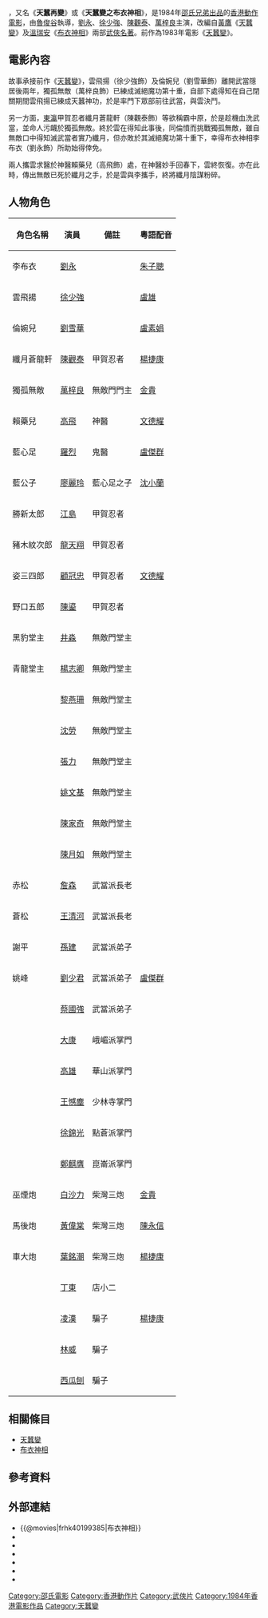{{Otheruses|subject=1984年上映的香港邵氏電影|other=其他同名作品|布衣神相 (消歧義)}}
{{Redirect2|天蠶變之布衣神相|電影「天蠶變」系列之前一作品|天蠶變 (電影)}}

{{Infobox Film
| name               = 布衣神相
| original_name      = ''{{lang|en|Return of the Bastard Swordsman}}''
| image              = Return of Bastard Swordsman.jpg
| caption            = 
| director           = [[魯俊谷|魯俊谷]]
| producer           = [[方逸華|方逸華]]
| producer_2         = 黃家禧、楊繼嚴
| writer             = [[魯俊谷|魯俊谷]]、[[張國源|張國源]]
| based_on           = [[黃鷹_(武俠小說家)|黃鷹]]《[[天蠶變|天蠶變]]》<br> [[溫瑞安|溫瑞安]]《[[布衣神相|布衣神相]]》
| starring           = [[劉永_(演員)|劉永]] <br> [[徐少強|徐少強]] <br> [[陳觀泰|陳觀泰]] <br> [[萬梓良|萬梓良]]
| music              = [[成錦榮|成錦榮]]、[[蘇振厚|蘇振厚]]
| cinematography     = [[馬金祥|馬金祥]]
| editing            = [[姜興隆|姜興隆]]、[[劉紹光|劉紹光]]、[[張兆熙|張兆熙]]、[[蘇振國|蘇振國]]
| production_company = [[邵氏公司|邵氏兄弟（香港）有限公司]]
| distributor        = [[邵氏公司|邵氏兄弟（香港）有限公司]]
| released           = {{HKG-1959}}：{{film date|1984|03|22}}
| runtime            = 90 分鐘
| country            = {{英屬香港電影}} 
| language           = [[粵語|粵語]]
| budget             = 
| gross              = [[HK$|HK$]] 2,212,143.00<ref>[http://www.angelfire.com/home/bobic/HK_Movies/HK/hk1984c-b5.htm 香港電影票房 1984 〔華語電影〕]，〈香港電影票房全紀錄〉</ref>
| preceded_by        = 《[[天蠶變_(電影)|天蠶變]]》
| followed_by        = 
| website            = 
| amg_id             = 
| imdb_id            = tt0199385
| cn_name            = 
| hk_name            = 
| tw_name            =
}}

{{engname|《布衣神相》|''Return of the Bastard Swordsman''}}，又名《'''天蠶再變'''》或《'''天蠶變之布衣神相'''》，是1984年[[邵氏電影列表|邵氏兄弟出品]]的[[香港動作電影|香港動作電影]]，由[[魯俊谷|魯俊谷]]執導，[[劉永_(演員)|劉永]]、[[徐少強|徐少強]]、[[陳觀泰|陳觀泰]]、[[萬梓良|萬梓良]]主演，改編自[[黃鷹_(武俠小說家)|黃鷹]]《[[天蠶變|天蠶變]]》及[[溫瑞安|溫瑞安]]《[[布衣神相|布衣神相]]》兩部[[武俠|武俠]][[名著|名著]]。前作為1983年電影《[[天蠶變_(電影)|天蠶變]]》。

== 電影內容 ==

故事承接前作《[[天蠶變_(電影)|天蠶變]]》，雲飛揚（徐少強飾）及倫婉兒（劉雪華飾）離開武當隱居後兩年，獨孤無敵（萬梓良飾）已練成滅絕魔功第十重，自部下處得知在自己閉關期間雲飛揚已練成天蠶神功，於是率門下眾部前往武當，與雲決鬥。

另一方面，[[東瀛|東瀛]]甲賀忍者纖月蒼龍軒（陳觀泰飾）等欲稱霸中原，於是趁機血洗武當，並命人污衊於獨孤無敵。終於雲在得知此事後，同倫憤而挑戰獨孤無敵，雖自無敵口中得知滅武當者實乃纖月，但亦敗於其滅絕魔功第十重下，幸得布衣神相李布衣（劉永飾）所助始得倖免。

兩人攜雲求醫於神醫賴藥兒（高飛飾）處，在神醫妙手回春下，雲終恢復。亦在此時，傳出無敵已死於纖月之手，於是雲與李攜手，終將纖月陰謀粉碎。

== 人物角色 ==
{| class="wikitable" 
|- 
! 角色名稱 || 演員 || 備註 || 粵語配音
|- 
| 李布衣 || [[劉永_(演員)|劉永]] ||  || [[朱子聰|朱子聰]]
|- 
| 雲飛揚 || [[徐少強|徐少強]] ||  || [[盧雄|盧雄]]
|- 
| 倫婉兒 || [[劉雪華|劉雪華]] ||  || [[盧素娟|盧素娟]]
|- 
| 纖月蒼龍軒 || [[陳觀泰|陳觀泰]] || 甲賀忍者 || [[楊捷康|楊捷康]]
|- 
| 獨孤無敵 || [[萬梓良|萬梓良]] || 無敵門門主 || [[金貴|金貴]]
|- 
| 賴藥兒 || [[高飛_(演員)|高飛]] || 神醫 || [[文德耀|文德耀]]
|- 
| 藍心足 || [[羅烈|羅烈]] || 鬼醫 || [[盧傑群|盧傑群]]
|- 
| 藍公子 || [[廖麗玲|廖麗玲]] || 藍心足之子 || [[沈小蘭|沈小蘭]]
|- 
| 勝新太郎 || [[江島_(演員)|江島]] || 甲賀忍者 ||
|- 
| 豬木紋次郎 || [[龍天翔|龍天翔]] || 甲賀忍者 ||
|-
| 姿三四郎 || [[顧冠忠|顧冠忠]] || 甲賀忍者 || [[文德耀|文德耀]]
|-
| 野口五郎 || [[陳鎏|陳鎏]] || 甲賀忍者 ||
|-
| 黑豹堂主 || [[井淼|井淼]] || 無敵門堂主 ||
|-
| 青龍堂主 || [[楊志卿|楊志卿]] || 無敵門堂主 ||
|-
|  || [[黎燕珊|黎燕珊]] || 無敵門堂主 ||
|-
|  || [[沈勞|沈勞]] || 無敵門堂主 ||
|-
|  || [[張力|張力]] || 無敵門堂主 ||
|-
|  || [[姚文基|姚文基]] || 無敵門堂主 ||
|-
|  || [[陳家奇|陳家奇]] || 無敵門堂主 ||
|-
|  || [[陳月如|陳月如]] || 無敵門堂主 ||
|-
| 赤松 || [[詹森_(演員)|詹森]] || 武當派長老 ||
|-
| 蒼松 || [[王清河|王清河]] || 武當派長老 ||
|-
| 謝平 || [[孫建|孫建]] || 武當派弟子 ||
|-
| 姚峰 || [[劉少君|劉少君]] || 武當派弟子 || [[盧傑群|盧傑群]]
|-
|  || [[蔡國強_(演員)|蔡國強]] || 武當派弟子 ||
|-
|  || [[王均康|大康]] || 峨嵋派掌門||
|-
|  || [[高雄_(邵氏演員)|高雄]] || 華山派掌門 ||
|-
|  || [[王憾塵|王憾塵]] || 少林寺掌門 ||
|-
|  || [[徐錦江|徐錦光]] || 點蒼派掌門 ||
|-
|  || [[鄭麒膺|鄭麒膺]] || 崑崙派掌門 ||
|-
| 巫煙炮 || [[白沙力|白沙力]] || 柴灣三炮  || [[金貴|金貴]]
|-
| 馬後炮 || [[黃偉棠|黃偉棠]] || 柴灣三炮  || [[陳永信|陳永信]]
|-
| 車大炮 || [[葉銘潮|葉銘潮]] || 柴灣三炮  || [[楊捷康|楊捷康]]
|-
|  || [[丁東|丁東]] || 店小二 ||
|-
|  || [[凌漢|凌漢]] || 騙子 || [[楊捷康|楊捷康]]
|-
|  || [[林威|林威]] || 騙子 ||
|-
|  || [[西瓜刨|西瓜刨]] || 騙子 ||
|}

== 相關條目 ==
*[[天蠶變|天蠶變]]
*[[布衣神相|布衣神相]]

== 參考資料 ==
{{reflist}}

==外部連結==
*{{@movies|frhk40199385|布衣神相}}
*{{douban|title=布衣神相}}
*{{Mtime|33396|布衣神相}}
*{{Amg movie|524073|布衣神相}}
*{{rotten-tomatoes|return_of_bastard_swordsman|布衣神相}}
*{{hkmdb title|6560|布衣神相}}
*{{imdb title|0199385|布衣神相}}

[[Category:邵氏電影|Category:邵氏電影]]
[[Category:香港動作片|Category:香港動作片]]
[[Category:武俠片|Category:武俠片]]
[[Category:1984年香港電影作品|Category:1984年香港電影作品]]
[[Category:天蠶變|Category:天蠶變]]